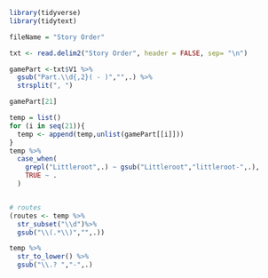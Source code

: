 ```r
library(tidyverse)
library(tidytext)

```

```r
fileName = "Story Order"

txt <- read.delim2("Story Order", header = FALSE, sep= "\n")

gamePart <-txt$V1 %>% 
  gsub("Part.\\d{,2}( - )","",.) %>% 
  strsplit(", ")

gamePart[21]

temp = list()
for (i in seq(21)){
  temp <- append(temp,unlist(gamePart[[i]]))
}
temp %>% 
  case_when(
    grepl("Littleroot",.) ~ gsub("Littleroot","littleroot-",.),
    TRUE ~ .
  )


# routes
(routes <- temp %>% 
  str_subset("\\d")%>% 
  gsub("\\(.*\\)","",.))

temp %>% 
  str_to_lower() %>% 
  gsub("\\.? ","-",.) 
```

